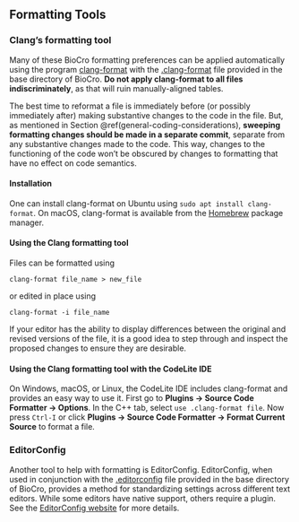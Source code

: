<!-- This file is raw R Markdown code.  To see this as a
correctly-rendered web page, visit the online documentation at
https://ebimodeling.github.io/biocro-documentation/, go to the
Developer's Manual, and find the section on formatting tools in the
chapter on contributing to BioCro.  -->

<!-- external references -->

[clang-format]: https://clang.llvm.org/docs/ClangFormat.html "Documentation of the ClangFormat tool at the Clang documentation site" {target="_blank"}
[.clang-format]: `r params$biocro_root`/.clang-format "The Clang configuration file for BioCro" {target="_blank"}
[.editorconfig]: `r params$biocro_root`/.editorconfig "BioCro's .editorconfig file" {target="_blank"}
[EditorConfig]: https://editorconfig.org/ "The EditorConfig Web site" {target="_blank"}
[Homebrew]: https://brew.sh/ "The Homebrew package manager Web site" {target="_blank"}

## Formatting Tools

### Clang's formatting tool

Many of these BioCro formatting preferences can be applied
automatically using the program [clang-format][] with the
[.clang-format][] file provided in the base directory of BioCro. **Do
not apply clang-format to all files indiscriminately**, as that will
ruin manually-aligned tables.

The best time to reformat a file is immediately before (or possibly
immediately after) making substantive changes to the code in the file.
But, as mentioned in Section \@ref(general-coding-considerations),
**sweeping formatting changes should be made in a separate commit**,
separate from any substantive changes made to the code.  This way,
changes to the functioning of the code won't be obscured by changes to
formatting that have no effect on code semantics.

#### Installation

One can install clang-format on Ubuntu using `sudo apt install
clang-format`.  On macOS, clang-format is available from the
[Homebrew][] package manager.

#### Using the Clang formatting tool

Files can be formatted using

```
clang-format file_name > new_file
```
or edited in place using
```
clang-format -i file_name
```

If your editor has the ability to display differences between the
original and revised versions of the file, it is a good idea to step
through and inspect the proposed changes to ensure they are desirable.

#### Using the Clang formatting tool with the CodeLite IDE

On Windows, macOS, or Linux, the CodeLite IDE includes clang-format
and provides an easy way to use it. First go to **Plugins -> Source
Code Formatter -> Options**. In the C++ tab, select `use .clang-format
file`. Now press `Ctrl-I` or click **Plugins -> Source Code Formatter
-> Format Current Source** to format a file.

### EditorConfig

Another tool to help with formatting is EditorConfig.  EditorConfig,
when used in conjunction with the [.editorconfig][] file provided in
the base directory of BioCro, provides a method for standardizing
settings across different text editors. While some editors have native
support, others require a plugin. See the [EditorConfig
website][EditorConfig] for more details.
